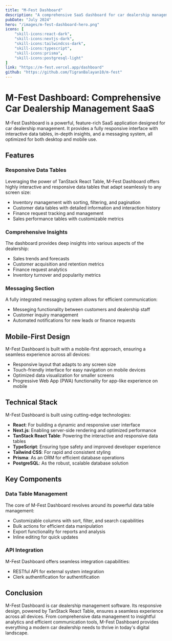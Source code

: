```yaml
---
title: "M-Fest Dashboard"
description: "A comprehensive SaaS dashboard for car dealership management with responsive data tables, insights, and messaging functionality."
pubDate: "July 2024"
hero: "/images/m-fest-dashboard-hero.png"
icons: [
    "skill-icons:react-dark",
    "skill-icons:nextjs-dark",
    "skill-icons:tailwindcss-dark",
    "skill-icons:typescript",
    "skill-icons:prisma",
    "skill-icons:postgresql-light"
]
link: "https://m-fest.vercel.app/dashboard"
github: "https://github.com/TigranBalayan10/m-fest"
---
```


# M-Fest Dashboard: Comprehensive Car Dealership Management SaaS

M-Fest Dashboard is a powerful, feature-rich SaaS application designed for car dealership management. It provides a fully responsive interface with interactive data tables, in-depth insights, and a messaging system, all optimized for both desktop and mobile use.

## Features

### Responsive Data Tables

Leveraging the power of TanStack React Table, M-Fest Dashboard offers highly interactive and responsive data tables that adapt seamlessly to any screen size:

- Inventory management with sorting, filtering, and pagination
- Customer data tables with detailed information and interaction history
- Finance request tracking and management
- Sales performance tables with customizable metrics

### Comprehensive Insights

The dashboard provides deep insights into various aspects of the dealership:

- Sales trends and forecasts
- Customer acquisition and retention metrics
- Finance request analytics
- Inventory turnover and popularity metrics

### Messaging Section

A fully integrated messaging system allows for efficient communication:

- Messeging functionality between customers and dealership staff
- Customer inquiry management
- Automated notifications for new leads or finance requests

## Mobile-First Design

M-Fest Dashboard is built with a mobile-first approach, ensuring a seamless experience across all devices:

- Responsive layout that adapts to any screen size
- Touch-friendly interface for easy navigation on mobile devices
- Optimized data visualization for smaller screens
- Progressive Web App (PWA) functionality for app-like experience on mobile

## Technical Stack

M-Fest Dashboard is built using cutting-edge technologies:

- **React**: For building a dynamic and responsive user interface
- **Next.js**: Enabling server-side rendering and optimized performance
- **TanStack React Table**: Powering the interactive and responsive data tables
- **TypeScript**: Ensuring type safety and improved developer experience
- **Tailwind CSS**: For rapid and consistent styling
- **Prisma**: As an ORM for efficient database operations
- **PostgreSQL**: As the robust, scalable database solution

## Key Components

### Data Table Management

The core of M-Fest Dashboard revolves around its powerful data table management:

- Customizable columns with sort, filter, and search capabilities
- Bulk actions for efficient data manipulation
- Export functionality for reports and analysis
- Inline editing for quick updates

### API Integration

M-Fest Dashboard offers seamless integration capabilities:

- RESTful API for external system integration
- Clerk authentification for authentification

## Conclusion

M-Fest Dashboard is car dealership management software. Its responsive design, powered by TanStack React Table, ensures a seamless experience across all devices. From comprehensive data management to insightful analytics and efficient communication tools, M-Fest Dashboard provides everything a modern car dealership needs to thrive in today's digital landscape.

